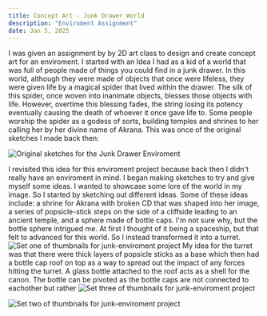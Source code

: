 ```yaml
---
title: Concept Art - Junk Drawer World
description: "Enviroment Assignment"
date: Jan 5, 2025
---
```



I was given an assignment by by 2D art class to design and create concept art for an enviroment. I started with an Idea I had as a kid of a world that was full of people made of things you could find in a junk drawer.
In this world, although they were made of objects that once were lifeless, they were given life by a magical spider that lived within the drawer. The silk of this spider, once woven into inanimate objects, blesses those objects with life. However, overtime this blessing fades, the string losing its potency eventually causing the death of whoever it once gave life to. 
Some people worship the spider as a godess of sorts, building temples and shrines to her calling her by her divine name of Akrana. 
This was once of the original sketches I made back then:

<Image
        src="/images/junk/junk-original.png"
        alt="Original sketches for the Junk Drawer Enviroment"
        width={5887} 
        height={3232}
      />

I revisited this idea for this enviroment project because back then I didn't really have an enviroment in mind. I began making sketches to try and give myself some ideas. 
I wanted to showcase some lore of the world in my image. So I started by sketching out different ideas. Some of these ideas include: a shrine for Akrana with broken CD that was shaped into her image, a series of popsicle-stick steps on the side of a cliffside leading to an ancient temple, and a sphere made of bottle caps. I'm not sure why, but the bottle sphere intrigued me. At first I thought of it being a spaceship, but that felt to advanced for this world. So I instead transformed it into a turret.
<Image
        src="/images/junk/junk-thumbnails-1.JPG"
        alt="Set one of thumbnails for junk-enviroment project"
        width={5887} 
        height={3232}
      />
My idea for the turret was that there were thick layers of popsicle sticks as a base which then had a bottle cap roof on top as a way to spread out the impact of any forces hitting the turret. A glass bottle attached to the roof acts as a shell for the canon. The bottle can be pivoted as the bottle caps are not connected to eachother but rather
<Image
        src="/images/junk/junk-machine.png"
        alt="Set three of thumbnails for junk-enviroment project"
        width={5887} 
        height={3232}
      />
      


<Image
        src="/images/junk/junk-thumbnails-2.JPG"
        alt="Set two of thumbnails for junk-enviroment project"
        width={5887} 
        height={3232}
      />
      




